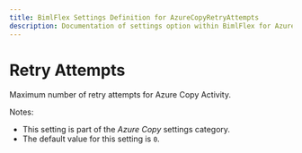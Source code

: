 ```yaml
---
title: BimlFlex Settings Definition for AzureCopyRetryAttempts
description: Documentation of settings option within BimlFlex for AzureCopyRetryAttempts
---
```

<head>
  <meta name="varigenceProduct" content="BimlFlex"></meta>
  <meta name="varigenceArticleType" content="Reference"></meta>
</head>

# Retry Attempts

Maximum number of retry attempts for Azure Copy Activity.

Notes:

* This setting is part of the *Azure Copy* settings category.
* The default value for this setting is `0`.

